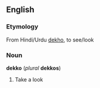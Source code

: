 ==English==
===Etymology===
From Hindi/Urdu [[dekho]], to see/look

===Noun===
'''dekko''' (''plural'' '''dekkos''')

# Take a look